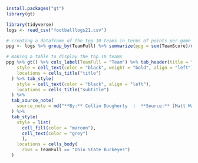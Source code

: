 ```{r}
install.packages("gt")
library(gt)
```

```{r}
library(tidyverse)
logs <- read_csv("footballlogs21.csv")
```

```{r}
# creating a dataframe of the top 10 teams in terms of points per game
ppg <- logs %>% group_by(TeamFull) %>% summarize(ppg = sum(TeamScore)/max(Game)) %>% select(TeamFull, ppg) %>% arrange(desc(ppg)) %>% top_n(10)
```

```{r}
# making a table to display the top 10 teams
ppg %>% gt() %>% cols_label(TeamFull = "Team") %>% tab_header(title = "The Best Offenses in College Football", subtitle = "Which 10 teams are scoring the most points per game?") %>% tab_style(
    style = cell_text(color = "black", weight = "bold", align = "left"),
    locations = cells_title("title")
  ) %>% tab_style(
    style = cell_text(color = "black", align = "left"),
    locations = cells_title("subtitle")
  ) %>%
  tab_source_note(
    source_note = md("**By:** Collin Dougherty  |  **Source:** [Matt Waite] http://mattwaite.github.io/sportsdatafiles/footballlogs21.csv)")
  ) %>%
  tab_style(
    style = list(
      cell_fill(color = "maroon"),
      cell_text(color = "grey")
      ),
    locations = cells_body(
      rows = TeamFull == "Ohio State Buckeyes")
  )
```


